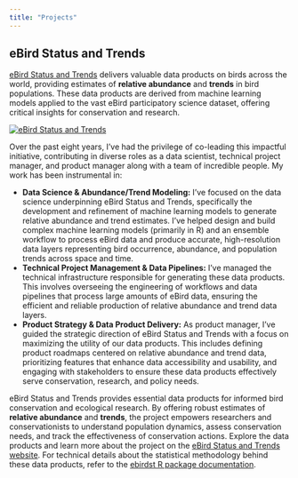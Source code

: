 ```yaml
---
title: "Projects"
---
```


## eBird Status and Trends

[eBird Status and Trends](https://science.ebird.org/en/status-and-trends) delivers valuable data products on birds across the world, providing estimates of **relative abundance** and **trends** in bird populations. These data products are derived from machine learning models applied to the vast eBird participatory science dataset, offering critical insights for conservation and research.

[![eBird Status and Trends](naswar-abundance-map-v2022-en.png)](https://science.ebird.org/en/status-and-trends)

Over the past eight years, I've had the privilege of co-leading this impactful initiative, contributing in diverse roles as a data scientist, technical project manager, and product manager along with a team of incredible people. My work has been instrumental in:

*   **Data Science & Abundance/Trend Modeling:** I've focused on the data science underpinning eBird Status and Trends, specifically the development and refinement of machine learning models to generate relative abundance and trend estimates.  I've helped design and build complex machine learning models (primarily in R) and an ensemble workflow to process eBird data and produce accurate, high-resolution data layers representing bird occurrence, abundance, and population trends across space and time.
*   **Technical Project Management & Data Pipelines:** I've managed the technical infrastructure responsible for generating these data products. This involves overseeing the engineering of workflows and data pipelines that process large amounts of eBird data, ensuring the efficient and reliable production of relative abundance and trend data layers.
*   **Product Strategy & Data Product Delivery:** As product manager, I've guided the strategic direction of eBird Status and Trends with a focus on maximizing the utility of our data products. This includes defining product roadmaps centered on relative abundance and trend data, prioritizing features that enhance data accessibility and usability, and engaging with stakeholders to ensure these data products effectively serve conservation, research, and policy needs.

eBird Status and Trends provides essential data products for informed bird conservation and ecological research. By offering robust estimates of **relative abundance** and **trends**, the project empowers researchers and conservationists to understand population dynamics, assess conservation needs, and track the effectiveness of conservation actions.  Explore the data products and learn more about the project on the [eBird Status and Trends website](https://science.ebird.org/en/status-and-trends). For technical details about the statistical methodology behind these data products, refer to the [ebirdst R package documentation](https://ebird.github.io/ebirdst/).
